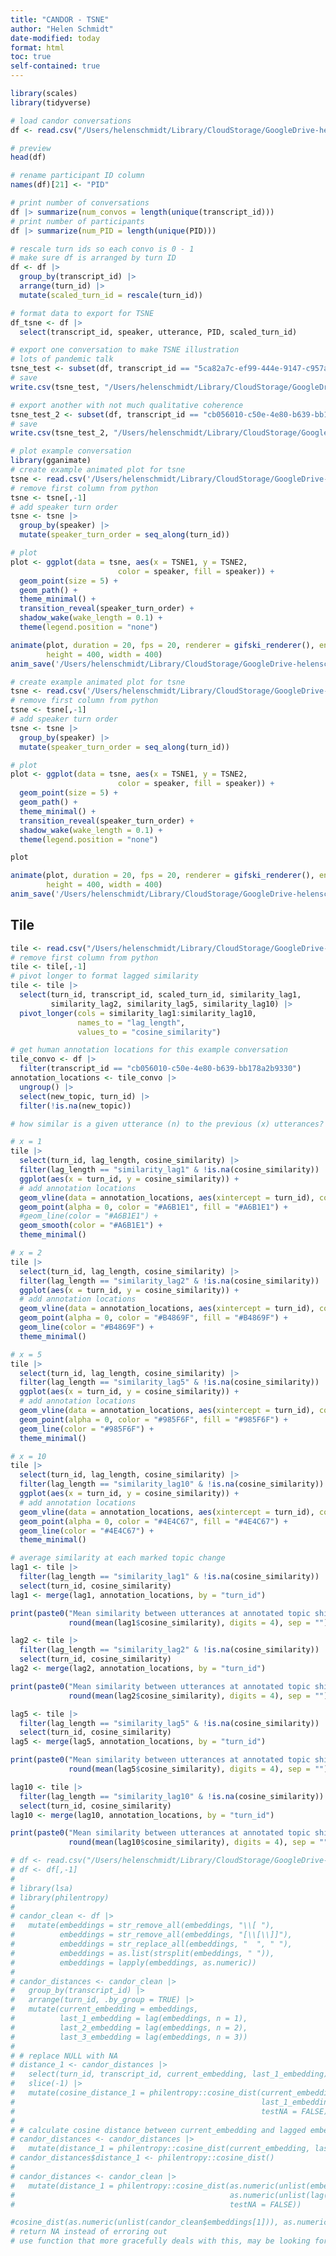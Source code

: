 ```yaml
---
title: "CANDOR - TSNE"
author: "Helen Schmidt"
date-modified: today
format: html
toc: true
self-contained: true
---
```


```r
library(scales)
library(tidyverse)
```

```r
# load candor conversations
df <- read.csv("/Users/helenschmidt/Library/CloudStorage/GoogleDrive-helenschmidt129@gmail.com/My Drive/SANLab/Experiments/CANDOR/analysis/data/dense_subset1_and_subset2_processed.csv")

# preview
head(df)

# rename participant ID column
names(df)[21] <- "PID"

# print number of conversations
df |> summarize(num_convos = length(unique(transcript_id))) 
# print number of participants
df |> summarize(num_PID = length(unique(PID)))

# rescale turn ids so each convo is 0 - 1
# make sure df is arranged by turn ID
df <- df |>
  group_by(transcript_id) |>
  arrange(turn_id) |>
  mutate(scaled_turn_id = rescale(turn_id))
```

```r
# format data to export for TSNE
df_tsne <- df |>
  select(transcript_id, speaker, utterance, PID, scaled_turn_id)

# export one conversation to make TSNE illustration
# lots of pandemic talk
tsne_test <- subset(df, transcript_id == "5ca82a7c-ef99-444e-9147-c957ad9632ba")
# save
write.csv(tsne_test, "/Users/helenschmidt/Library/CloudStorage/GoogleDrive-helenschmidt129@gmail.com/My Drive/SANLab/Experiments/CANDOR/analysis/data/test_tsne.csv", row.names = FALSE)

# export another with not much qualitative coherence
tsne_test_2 <- subset(df, transcript_id == "cb056010-c50e-4e80-b639-bb178a2b9330")
# save
write.csv(tsne_test_2, "/Users/helenschmidt/Library/CloudStorage/GoogleDrive-helenschmidt129@gmail.com/My Drive/SANLab/Experiments/CANDOR/analysis/data/test_tsne_2.csv", row.names = FALSE)

```

```r
# plot example conversation
library(gganimate)
# create example animated plot for tsne
tsne <- read.csv('/Users/helenschmidt/Library/CloudStorage/GoogleDrive-helenschmidt129@gmail.com/My Drive/SANLab/Experiments/CANDOR/analysis/data/test_tsne_embeddings.csv')
# remove first column from python
tsne <- tsne[,-1]
# add speaker turn order
tsne <- tsne |>
  group_by(speaker) |>
  mutate(speaker_turn_order = seq_along(turn_id))

# plot
plot <- ggplot(data = tsne, aes(x = TSNE1, y = TSNE2,
                        color = speaker, fill = speaker)) +
  geom_point(size = 5) +
  geom_path() +
  theme_minimal() +
  transition_reveal(speaker_turn_order) +
  shadow_wake(wake_length = 0.1) +
  theme(legend.position = "none")

animate(plot, duration = 20, fps = 20, renderer = gifski_renderer(), end_pause = 20,
        height = 400, width = 400)
anim_save('/Users/helenschmidt/Library/CloudStorage/GoogleDrive-helenschmidt129@gmail.com/My Drive/SANLab/Experiments/CANDOR/analysis/output/tsne-example.gif')
```

```r
# create example animated plot for tsne
tsne <- read.csv('/Users/helenschmidt/Library/CloudStorage/GoogleDrive-helenschmidt129@gmail.com/My Drive/SANLab/Experiments/CANDOR/analysis/data/test_tsne_2_embeddings.csv')
# remove first column from python
tsne <- tsne[,-1]
# add speaker turn order
tsne <- tsne |>
  group_by(speaker) |>
  mutate(speaker_turn_order = seq_along(turn_id))

# plot
plot <- ggplot(data = tsne, aes(x = TSNE1, y = TSNE2,
                        color = speaker, fill = speaker)) +
  geom_point(size = 5) +
  geom_path() +
  theme_minimal() +
  transition_reveal(speaker_turn_order) +
  shadow_wake(wake_length = 0.1) +
  theme(legend.position = "none")

plot

animate(plot, duration = 20, fps = 20, renderer = gifski_renderer(), end_pause = 20,
        height = 400, width = 400)
anim_save('/Users/helenschmidt/Library/CloudStorage/GoogleDrive-helenschmidt129@gmail.com/My Drive/SANLab/Experiments/CANDOR/analysis/output/tsne-2-example.gif')
```

## Tile
```r
tile <- read.csv("/Users/helenschmidt/Library/CloudStorage/GoogleDrive-helenschmidt129@gmail.com/My Drive/SANLab/Experiments/CANDOR/analysis/data/lagged_similarity.csv")
# remove first column from python
tile <- tile[,-1]
# pivot longer to format lagged similarity
tile <- tile |>
  select(turn_id, transcript_id, scaled_turn_id, similarity_lag1,
         similarity_lag2, similarity_lag5, similarity_lag10) |>
  pivot_longer(cols = similarity_lag1:similarity_lag10,
               names_to = "lag_length",
               values_to = "cosine_similarity")

# get human annotation locations for this example conversation
tile_convo <- df |>
  filter(transcript_id == "cb056010-c50e-4e80-b639-bb178a2b9330")
annotation_locations <- tile_convo |>
  ungroup() |>
  select(new_topic, turn_id) |>
  filter(!is.na(new_topic))

# how similar is a given utterance (n) to the previous (x) utterances?

# x = 1
tile |>
  select(turn_id, lag_length, cosine_similarity) |>
  filter(lag_length == "similarity_lag1" & !is.na(cosine_similarity)) |>
  ggplot(aes(x = turn_id, y = cosine_similarity)) +
  # add annotation locations
  geom_vline(data = annotation_locations, aes(xintercept = turn_id), color = "grey") +
  geom_point(alpha = 0, color = "#A6B1E1", fill = "#A6B1E1") +
  #geom_line(color = "#A6B1E1") +
  geom_smooth(color = "#A6B1E1") +
  theme_minimal()

# x = 2
tile |>
  select(turn_id, lag_length, cosine_similarity) |>
  filter(lag_length == "similarity_lag2" & !is.na(cosine_similarity)) |>
  ggplot(aes(x = turn_id, y = cosine_similarity)) +
  # add annotation locations
  geom_vline(data = annotation_locations, aes(xintercept = turn_id), color = "grey") +
  geom_point(alpha = 0, color = "#B4869F", fill = "#B4869F") +
  geom_line(color = "#B4869F") +
  theme_minimal()

# x = 5
tile |>
  select(turn_id, lag_length, cosine_similarity) |>
  filter(lag_length == "similarity_lag5" & !is.na(cosine_similarity)) |>
  ggplot(aes(x = turn_id, y = cosine_similarity)) +
  # add annotation locations
  geom_vline(data = annotation_locations, aes(xintercept = turn_id), color = "grey") +
  geom_point(alpha = 0, color = "#985F6F", fill = "#985F6F") +
  geom_line(color = "#985F6F") +
  theme_minimal()

# x = 10
tile |>
  select(turn_id, lag_length, cosine_similarity) |>
  filter(lag_length == "similarity_lag10" & !is.na(cosine_similarity)) |>
  ggplot(aes(x = turn_id, y = cosine_similarity)) +
  # add annotation locations
  geom_vline(data = annotation_locations, aes(xintercept = turn_id), color = "grey") +
  geom_point(alpha = 0, color = "#4E4C67", fill = "#4E4C67") +
  geom_line(color = "#4E4C67") +
  theme_minimal()

```

```r
# average similarity at each marked topic change
lag1 <- tile |>
  filter(lag_length == "similarity_lag1" & !is.na(cosine_similarity)) |>
  select(turn_id, cosine_similarity)
lag1 <- merge(lag1, annotation_locations, by = "turn_id")

print(paste0("Mean similarity between utterances at annotated topic shift (lag = 1) is ", 
             round(mean(lag1$cosine_similarity), digits = 4), sep = ""))

lag2 <- tile |>
  filter(lag_length == "similarity_lag2" & !is.na(cosine_similarity)) |>
  select(turn_id, cosine_similarity)
lag2 <- merge(lag2, annotation_locations, by = "turn_id")

print(paste0("Mean similarity between utterances at annotated topic shift (lag = 2) is ", 
             round(mean(lag2$cosine_similarity), digits = 4), sep = ""))

lag5 <- tile |>
  filter(lag_length == "similarity_lag5" & !is.na(cosine_similarity)) |>
  select(turn_id, cosine_similarity)
lag5 <- merge(lag5, annotation_locations, by = "turn_id")

print(paste0("Mean similarity between utterances at annotated topic shift (lag = 5) is ", 
             round(mean(lag5$cosine_similarity), digits = 4), sep = ""))

lag10 <- tile |>
  filter(lag_length == "similarity_lag10" & !is.na(cosine_similarity)) |>
  select(turn_id, cosine_similarity)
lag10 <- merge(lag10, annotation_locations, by = "turn_id")

print(paste0("Mean similarity between utterances at annotated topic shift (lag = 10) is ", 
             round(mean(lag10$cosine_similarity), digits = 4), sep = ""))

```



```r
# df <- read.csv("/Users/helenschmidt/Library/CloudStorage/GoogleDrive-helenschmidt129@gmail.com/My Drive/SANLab/Experiments/CANDOR/analysis/data/test_convo_embeddings.csv")
# df <- df[,-1]
# 
# library(lsa)
# library(philentropy)
# 
# candor_clean <- df |>
#   mutate(embeddings = str_remove_all(embeddings, "\\[ "),
#          embeddings = str_remove_all(embeddings, "[\\[\\]]"),
#          embeddings = str_replace_all(embeddings, "  ", " "),
#          embeddings = as.list(strsplit(embeddings, " ")),
#          embeddings = lapply(embeddings, as.numeric))
# 
# candor_distances <- candor_clean |>
#   group_by(transcript_id) |>
#   arrange(turn_id, .by_group = TRUE) |>
#   mutate(current_embedding = embeddings,
#          last_1_embedding = lag(embeddings, n = 1),
#          last_2_embedding = lag(embeddings, n = 2),
#          last_3_embedding = lag(embeddings, n = 3))
# 
# # replace NULL with NA
# distance_1 <- candor_distances |>
#   select(turn_id, transcript_id, current_embedding, last_1_embedding) |>
#   slice(-1) |>
#   mutate(cosine_distance_1 = philentropy::cosine_dist(current_embedding,
#                                                       last_1_embedding, 
#                                                       testNA = FALSE))
# 
# # calculate cosine distance between current_embedding and lagged embeddings
# candor_distances <- candor_distances |>
#   mutate(distance_1 = philentropy::cosine_dist(current_embedding, last_1_embedding, testNA = FALSE))
# candor_distances$distance_1 <- philentropy::cosine_dist()
# 
# candor_distances <- candor_clean |>
#   mutate(distance_1 = philentropy::cosine_dist(as.numeric(unlist(embeddings)),
#                                                as.numeric(unlist(lag(embeddings))), 
#                                                testNA = FALSE))

#cosine_dist(as.numeric(unlist(candor_clean$embeddings[1])), as.numeric(unlist(candor_clean$embeddings[2])), testNA = TRUE)
# return NA instead of erroring out
# use function that more gracefully deals with this, may be looking for lag in the first list


```



